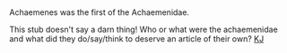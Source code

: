 <article id="162368" title=Talk:Achaemenidae>
	<talkpage id="162368" title="Talk:Achaemenidae">
Achaemenes was the first of the Achaemenidae.

This stub doesn't say a darn thing! Who or what were the achaemenidae and what did they do/say/think to deserve an article of their own? [[User:Karen Johnson|KJ]]
	</talkpage>
</article>